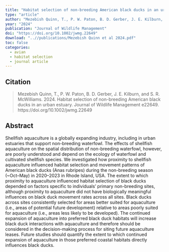 ```yaml
---
title: "Habitat selection of non-breeding American black ducks in an urban estuary"
type: "article"
author: "Mezebish Quinn, T., P. W. Paton, B. D. Gerber, J. E. Kilburn, and S. R. McWilliams"
year: "2024"
publication: "Journal of Wildlife Management"
doi: "https://doi.org/10.1002/jwmg.22649"
download: "..//publications/Mezebish Quinn et al 2024.pdf"
toc: false
categories:
  - avian
  - habitat selection
  - journal article
---
```


## Citation 

> Mezebish Quinn, T., P. W. Paton, B. D. Gerber, J. E. Kilburn, and S. R. McWilliams. 2024. Habitat selection of non-breeding American black ducks in an urban estuary. Journal of Wildlife Management e22649. https://doi.org/10.1002/jwmg.22649

## Abstract

Shellfish aquaculture is a globally expanding industry, including in urban estuaries that support non-breeding waterfowl. The effects of shellfish aquaculture on the spatial distribution of non-breeding waterfowl, however, are poorly understood and depend on the ecology of waterfowl and cultivated shellfish species. We investigated how proximity to shellfish aquaculture influenced habitat selection and movement patterns of American black ducks (Anas rubripes) during the non-breeding season (~Oct–May) in 2020–2023 in Rhode Island, USA. The extent to which proximity to aquaculture influenced habitat selection of black ducks depended on factors specific to individuals' primary non-breeding sites, although proximity to aquaculture did not have biologically meaningful influences on black duck movement rates across all sites. Black ducks across sites consistently selected for areas better suited for aquaculture (i.e., areas of potential future development) relative to areas poorly suited for aquaculture (i.e., areas less likely to be developed). The continued expansion of aquaculture into preferred black duck habitats will increase black duck interactions with aquaculture and therefore should be considered in the decision-making process for siting future aquaculture leases. Future studies should quantify the extent to which continued expansion of aquaculture in those preferred coastal habitats directly influences black ducks.
